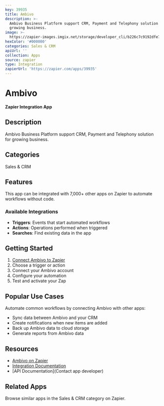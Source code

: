 ```yaml
---
key: 39935
title: Ambivo
description: >-
  Ambivo Business Platform support CRM, Payment and Telephony solution for
  growing business.
image: >-
  https://zapier-images.imgix.net/storage/developer_cli/b226c7c9192dfe7eabe482a42674c4be.png?auto=format%2Ccompress&ixlib=python-3.0.0&q=50
hexColor: '#000000'
categories: Sales & CRM
apiUrl: ''
collection: Apps
source: zapier
type: Integration
zapierUrl: 'https://zapier.com/apps/39935'
---
```

# Ambivo

**Zapier Integration App**

## Description

Ambivo Business Platform support CRM, Payment and Telephony solution for growing business.

## Categories

Sales & CRM

## Features

This app can be integrated with 7,000+ other apps on Zapier to automate workflows without code.

### Available Integrations

- **Triggers**: Events that start automated workflows
- **Actions**: Operations performed when triggered
- **Searches**: Find existing data in the app

## Getting Started

1. [Connect Ambivo to Zapier](https://zapier.com/apps/39935)
2. Choose a trigger or action
3. Connect your Ambivo account
4. Configure your automation
5. Test and activate your Zap

## Popular Use Cases

Automate common workflows by connecting Ambivo with other apps:

- Sync data between Ambivo and your CRM
- Create notifications when new items are added
- Back up Ambivo data to cloud storage
- Generate reports from Ambivo data

## Resources

- [Ambivo on Zapier](https://zapier.com/apps/39935)
- [Integration Documentation](https://zapier.com/apps/39935/integrations)
- [API Documentation](Contact app developer)

## Related Apps

Browse similar apps in the Sales & CRM category on Zapier.
